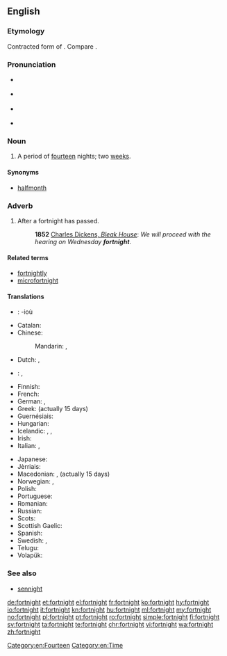 ==English==
{{was wotd|2009|February|6}}
{{wikipedia}}

===Etymology===
Contracted form of {{etyl|ang|en}} {{term/t|ang|fēowertȳne||fourteen}} {{term|niht||nights}}.  Compare {{term|sennight}}.

===Pronunciation===
* {{a|UK}} {{IPA|/ˈfɔːt.naɪt/}}
* {{a|US}} {{IPA|/ˈfɔɹʔ.nʌɪtʔ/}}
* {{a|NY}} {{IPA|[ˈfɔəʔ.nɐjʔ]}}
* {{audio|en-us-fortnight.ogg|Audio (US)|lang=en}}

===Noun===
{{en-noun}}

# {{context|chiefly|UK|Ireland|Australia|New Zealand|lang=en}} A period of [[fourteen]] nights; two [[week]]s.

====Synonyms====
* {{sense|two weeks}} [[halfmonth]]

===Adverb===
{{en-adv|-}}

# After a fortnight has passed.
#: '''1852''' [http://www.gutenberg.org/dirs/etext97/blkhs12.txt Charles Dickens, ''Bleak House'']: ''We will proceed with the hearing on Wednesday '''fortnight'''''.

====Related terms====
* [[fortnightly]]
* [[microfortnight]]

====Translations====
{{trans-top|period of two weeks}}
* {{ttbc|br}}: {{t|br|pemzektez|m-p}} -ioù
* Catalan: {{t|ca|quinzena|f}} {{qualifier|actually 15 days}}
* Chinese:
*: Mandarin: {{t+|cmn|两周|sc=Hani}}, {{t|cmn|兩周|tr=liǎngzhōu|sc=Hani}}
* Dutch: {{t|nl|[[veertien]] [[dagen]]|p}} <!-- was "[[veertien]] [[dagen]]" - assumed sum-of-parts; if an idiom, remove the wikilinks to the individual words. see [[User:Kephir/gadgets/xte#Translation_fixing]] -->, {{t|nl|[[twee]] [[weken]]|p}} <!-- was "[[twee]] [[weken]]" - assumed sum-of-parts; if an idiom, remove the wikilinks to the individual words. see [[User:Kephir/gadgets/xte#Translation_fixing]] -->
* {{ttbc|eo}}: {{t|eo|duonmonato}}, {{t|eo|[[du]] [[semajno]]j}} <!-- was "[[du]] [[semajno]]j" - assumed sum-of-parts; if an idiom, remove the wikilinks to the individual words. see [[User:Kephir/gadgets/xte#Translation_fixing]] -->
* Finnish: {{t|fi|[[kaksi]] [[viikkoa]]}}
* French: {{t+|fr|quinzaine|f}} {{qualifier|actually 15 days}}
* German: {{t|de|vierzehn Tage}}, {{t|de|[[zwei]] [[Wochen]]}}
* Greek: {{t+|el|δεκαπενθήμερο|n}} (actually 15 days)
* Guernésiais: {{qualifier|actually 15 days}} {{t|roa-grn|tchinze jours|m-p}}
* Hungarian: {{t|hu|két hét}}
* Icelandic: {{t|is|tvær vikur|f-p}}, {{t|is|hálfur mánuður|m}}, {{t|is|fjórtán dagar|m-p}}
* Irish: {{t|ga|coicís|f}}
* Italian: {{t|it|([[periodo]] di) [[due]] [[settimana|settimane]]}}, {{t|it|quindicina|f}} {{qualifier|actually 15 days}}
{{trans-mid}}
* Japanese: {{t|ja|二週間|tr=にしゅうかん, nishūkan|sc=Jpan}}
* Jèrriais: {{t|roa-jer|tchînze jours|m}}
* Macedonian: {{t|mk|[[два|две]] [[недела|не́дели]]|sc=Cyrl}}, {{t|mk|полуме́сечие|n}} (actually 15 days)
* Norwegian: {{t|no|to uker|p}}, {{t|no|fjorten dager}}
* Polish: {{t|pl|[[dwa]] [[tygodnie]]|m-p-in}}
* Portuguese: {{t+|pt|quinzena|f}} {{qualifier|actually 15 days}}
* Romanian: {{t|ro|două săptămâni|f-p}}
* Russian: {{t|ru|[[два|две]] [[неделя|неде́ли]]|sc=Cyrl}}
* Scots: {{t|sco|fortnicht}}
* Scottish Gaelic: {{t|gd|cola-deug|m}}
* Spanish: {{t+|es|quincena|f-p}} {{qualifier|actually 15 days}}
* Swedish: {{t|sv|[[två]] [[veckor]]|p}}, {{t|sv|[[fjorton]] [[dagar]]}}
* Telugu: {{t+|te|పక్షము|tr=pakṣamu|sc=Telu}}
* Volapük: {{t+|vo|telvig}}
{{trans-bottom}}

===See also===
* [[sennight]]

[[Category:en:Fourteen]]
[[Category:en:Time]]

[[de:fortnight]]
[[et:fortnight]]
[[el:fortnight]]
[[fr:fortnight]]
[[ko:fortnight]]
[[hy:fortnight]]
[[io:fortnight]]
[[it:fortnight]]
[[kn:fortnight]]
[[hu:fortnight]]
[[ml:fortnight]]
[[my:fortnight]]
[[no:fortnight]]
[[pl:fortnight]]
[[pt:fortnight]]
[[ro:fortnight]]
[[simple:fortnight]]
[[fi:fortnight]]
[[sv:fortnight]]
[[ta:fortnight]]
[[te:fortnight]]
[[chr:fortnight]]
[[vi:fortnight]]
[[wa:fortnight]]
[[zh:fortnight]]
